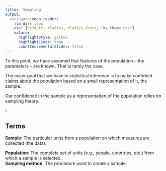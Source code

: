 ```yaml
---
title: 'Sampling'
output:
  xaringan::moon_reader:
    lib_dir: libs
    css: [default, rladies, rladies-fonts, "my-theme.css"]
    nature:
      highlightStyle: github
      highlightLines: true
      countIncrementalSlides: false
---
```


To this point, we have assumed that features of the population -- the parameters -- are known.  That is rarely the case.

The major goal that we have in statistical inference is to make confident claims about the population based on a small representation of it, the sample.

Our confidence in the sample as a representation of the population relies on sampling theory.

--

## Terms

**Sample**: The particular units from a population on which measures are collected (the data).

**Population**: The complete set of units (e.g., people, countries, etc.) from which a sample is selected.  
**Sampling method**: The procedure used to create a sample.

